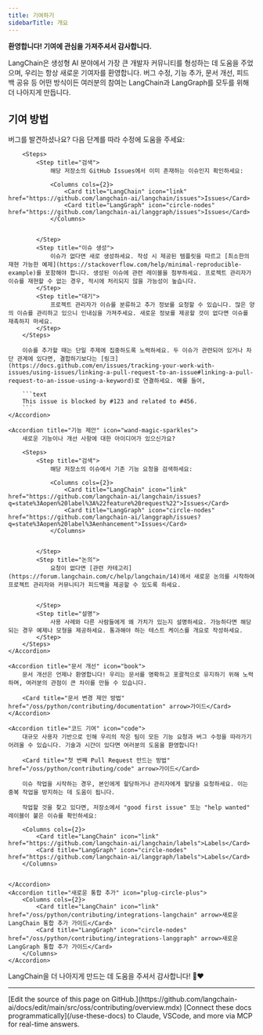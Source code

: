 ```yaml
---
title: 기여하기
sidebarTitle: 개요
---
```




**환영합니다! 기여에 관심을 가져주셔서 감사합니다.**

LangChain은 생성형 AI 분야에서 가장 큰 개발자 커뮤니티를 형성하는 데 도움을 주었으며, 우리는 항상 새로운 기여자를 환영합니다. 버그 수정, 기능 추가, 문서 개선, 피드백 공유 등 어떤 방식이든 여러분의 참여는 LangChain과 LangGraph를 모두를 위해 더 나아지게 만듭니다.

## 기여 방법

<AccordionGroup>
    <Accordion title="버그 신고" icon="bug">
        버그를 발견하셨나요? 다음 단계를 따라 수정에 도움을 주세요:

        <Steps>
            <Step title="검색">
                해당 저장소의 GitHub Issues에서 이미 존재하는 이슈인지 확인하세요:

                <Columns cols={2}>
                    <Card title="LangChain" icon="link" href="https://github.com/langchain-ai/langchain/issues">Issues</Card>
                    <Card title="LangGraph" icon="circle-nodes" href="https://github.com/langchain-ai/langgraph/issues">Issues</Card>
                </Columns>


            </Step>
            <Step title="이슈 생성">
                이슈가 없다면 새로 생성하세요. 작성 시 제공된 템플릿을 따르고 [최소한의 재현 가능한 예제](https://stackoverflow.com/help/minimal-reproducible-example)를 포함해야 합니다. 생성된 이슈에 관련 레이블을 첨부하세요. 프로젝트 관리자가 이슈를 재현할 수 없는 경우, 적시에 처리되지 않을 가능성이 높습니다.
            </Step>
            <Step title="대기">
                프로젝트 관리자가 이슈를 분류하고 추가 정보를 요청할 수 있습니다. 많은 양의 이슈를 관리하고 있으니 인내심을 가져주세요. 새로운 정보를 제공할 것이 없다면 이슈를 재촉하지 마세요.
            </Step>
        </Steps>

        이슈를 추가할 때는 단일 주제에 집중하도록 노력하세요. 두 이슈가 관련되어 있거나 차단 관계에 있다면, 결합하기보다는 [링크](https://docs.github.com/en/issues/tracking-your-work-with-issues/using-issues/linking-a-pull-request-to-an-issue#linking-a-pull-request-to-an-issue-using-a-keyword)로 연결하세요. 예를 들어,

        ```text
        This issue is blocked by #123 and related to #456.
        ```
    </Accordion>

    <Accordion title="기능 제안" icon="wand-magic-sparkles">
        새로운 기능이나 개선 사항에 대한 아이디어가 있으신가요?

        <Steps>
            <Step title="검색">
                해당 저장소의 이슈에서 기존 기능 요청을 검색하세요:

                <Columns cols={2}>
                    <Card title="LangChain" icon="link" href="https://github.com/langchain-ai/langchain/issues?q=state%3Aopen%20label%3A%22feature%20request%22">Issues</Card>
                    <Card title="LangGraph" icon="circle-nodes" href="https://github.com/langchain-ai/langgraph/issues?q=state%3Aopen%20label%3Aenhancement">Issues</Card>
                </Columns>


            </Step>
            <Step title="논의">
                요청이 없다면 [관련 카테고리](https://forum.langchain.com/c/help/langchain/14)에서 새로운 논의를 시작하여 프로젝트 관리자와 커뮤니티가 피드백을 제공할 수 있도록 하세요.


            </Step>
            <Step title="설명">
                사용 사례와 다른 사람들에게 왜 가치가 있는지 설명하세요. 가능하다면 해당되는 경우 예제나 모형을 제공하세요. 통과해야 하는 테스트 케이스를 개요로 작성하세요.
            </Step>
        </Steps>
    </Accordion>

    <Accordion title="문서 개선" icon="book">
        문서 개선은 언제나 환영합니다! 우리는 문서를 명확하고 포괄적으로 유지하기 위해 노력하며, 여러분의 관점이 큰 차이를 만들 수 있습니다.

        <Card title="문서 변경 제안 방법" href="/oss/python/contributing/documentation" arrow>가이드</Card>
    </Accordion>

    <Accordion title="코드 기여" icon="code">
        대규모 사용자 기반으로 인해 우리의 작은 팀이 모든 기능 요청과 버그 수정을 따라가기 어려울 수 있습니다. 기술과 시간이 있다면 여러분의 도움을 환영합니다!

        <Card title="첫 번째 Pull Request 만드는 방법" href="/oss/python/contributing/code" arrow>가이드</Card>

        이슈 작업을 시작하는 경우, 본인에게 할당하거나 관리자에게 할당을 요청하세요. 이는 중복 작업을 방지하는 데 도움이 됩니다.

        작업할 것을 찾고 있다면, 저장소에서 "good first issue" 또는 "help wanted" 레이블이 붙은 이슈를 확인하세요:

        <Columns cols={2}>
            <Card title="LangChain" icon="link" href="https://github.com/langchain-ai/langchain/labels">Labels</Card>
            <Card title="LangGraph" icon="circle-nodes" href="https://github.com/langchain-ai/langgraph/labels">Labels</Card>
        </Columns>


    </Accordion>
    <Accordion title="새로운 통합 추가" icon="plug-circle-plus">
        <Columns cols={2}>
            <Card title="LangChain" icon="link" href="/oss/python/contributing/integrations-langchain" arrow>새로운 LangChain 통합 추가 가이드</Card>
            <Card title="LangGraph" icon="circle-nodes" href="/oss/python/contributing/integrations-langgraph" arrow>새로운 LangGraph 통합 추가 가이드</Card>
        </Columns>
    </Accordion>
</AccordionGroup>

LangChain을 더 나아지게 만드는 데 도움을 주셔서 감사합니다! 🦜❤️

---

<Callout icon="pen-to-square" iconType="regular">
    [Edit the source of this page on GitHub.](https://github.com/langchain-ai/docs/edit/main/src/oss/contributing/overview.mdx)
</Callout>
<Tip icon="terminal" iconType="regular">
    [Connect these docs programmatically](/use-these-docs) to Claude, VSCode, and more via MCP for    real-time answers.
</Tip>
